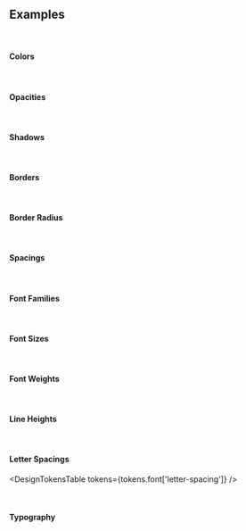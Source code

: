 
<Meta title='Examples' />

## Examples

<br />

#### Colors

<DesignTokensTable tokens={tokens.color} />

<br />

#### Opacities

<DesignTokensTable tokens={tokens.opacity} />

<br />

#### Shadows

<DesignTokensTable tokens={tokens.shadow} />

<br />

#### Borders

<DesignTokensTable tokens={tokens.border} />

<br />

#### Border Radius

<DesignTokensTable tokens={tokens.radius} />

<br />

#### Spacings

<DesignTokensTable tokens={tokens.grid} />

<br />

#### Font Families

<DesignTokensTable tokens={tokens.font.family} />

<br />

#### Font Sizes

<DesignTokensTable tokens={tokens.font.size} />

<br />

#### Font Weights

<DesignTokensTable tokens={tokens.font.weight} />

<br />

#### Line Heights

<!--
<DesignTokensTable tokens={tokens.font['line-heights']} /> -->

<br />

#### Letter Spacings

<DesignTokensTable tokens={tokens.font['letter-spacing']} />

<br />

#### Typography

<DesignTokensTable tokens={tokens.typography} />
